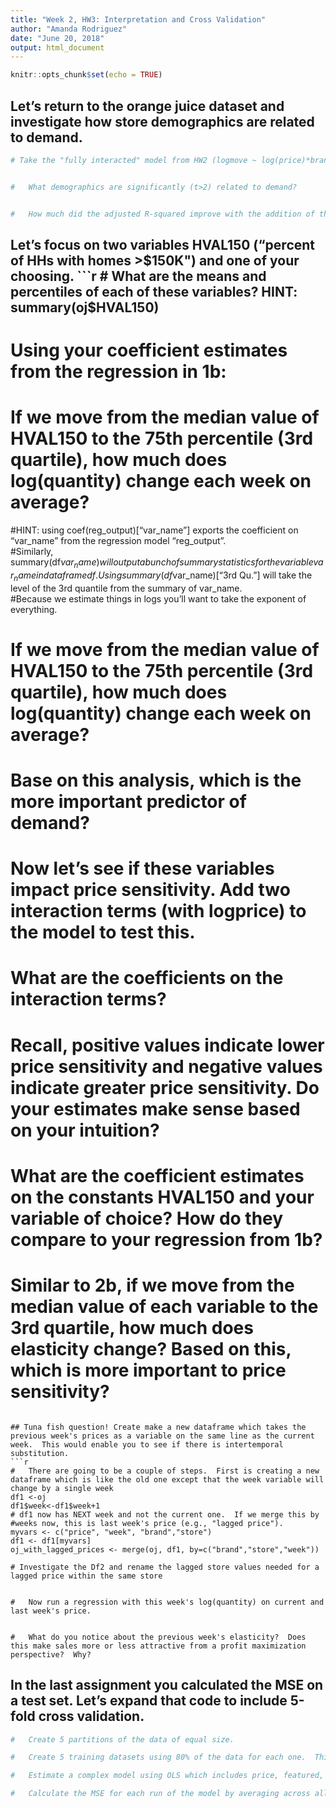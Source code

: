 ```yaml
---
title: "Week 2, HW3: Interpretation and Cross Validation"
author: "Amanda Rodriguez"
date: "June 20, 2018"
output: html_document
---
```


```r
knitr::opts_chunk$set(echo = TRUE)
```

## Let's return to the orange juice dataset and investigate how store demographics are related to demand.
```r
# Take the "fully interacted" model from HW2 (logmove ~ log(price)*brand*feat) and add in the store demographics as linear features (e.g. + demo1 + demo2+.). 


#	What demographics are significantly (t>2) related to demand? 


#	How much did the adjusted R-squared improve with the addition of these variables?


```

## Let's focus on two variables HVAL150 ("percent of HHs with homes >$150K") and one of your choosing. 
```r
#	What are the means and percentiles of each of these variables? HINT: summary(oj$HVAL150)

#	Using your coefficient estimates from the regression in 1b:
#	If we move from the median value of HVAL150 to the 75th percentile (3rd quartile), how much does log(quantity) change each week on average?
#HINT: using coef(reg_output)["var_name"] exports the coefficient on "var_name" from the regression model "reg_output".  
#Similarly, summary(df$var_name) will output a bunch of summary statistics for the variable var_name in data frame df.  Using summary(df$var_name)["3rd Qu."] will take the level of the 3rd quantile from the summary of var_name.  
#Because we estimate things in logs you'll want to take the exponent of everything.

#	If we move from the median value of HVAL150 to the 75th percentile (3rd quartile), how much does log(quantity) change each week on average?

#	Base on this analysis, which is the more important predictor of demand?

# Now let's see if these variables impact price sensitivity. Add two interaction terms (with logprice) to the model to test this. 
#	What are the coefficients on the interaction terms? 

#	Recall, positive values indicate lower price sensitivity and negative values indicate greater price sensitivity. Do your estimates make sense based on your intuition?

#	What are the coefficient estimates on the constants HVAL150 and your variable of choice? How do they compare to your regression from 1b?

#	Similar to 2b, if we move from the median value of each variable to the 3rd quartile, how much does elasticity change? Based on this, which is more important to price sensitivity?

```

## Tuna fish question! Create make a new dataframe which takes the previous week's prices as a variable on the same line as the current week.  This would enable you to see if there is intertemporal substitution.
```r
#	There are going to be a couple of steps.  First is creating a new dataframe which is like the old one except that the week variable will change by a single week
df1 <-oj
df1$week<-df1$week+1  
# df1 now has NEXT week and not the current one.  If we merge this by #weeks now, this is last week's price (e.g., "lagged price").
myvars <- c("price", "week", "brand","store")
df1 <- df1[myvars]
oj_with_lagged_prices <- merge(oj, df1, by=c("brand","store","week")) 

# Investigate the Df2 and rename the lagged store values needed for a lagged price within the same store


#	Now run a regression with this week's log(quantity) on current and last week's price.


#	What do you notice about the previous week's elasticity?  Does this make sales more or less attractive from a profit maximization perspective?  Why?
```
  
## In the last assignment you calculated the MSE on a test set.  Let's expand that code to include 5-fold cross validation.   
```r
#	Create 5 partitions of the data of equal size.

#	Create 5 training datasets using 80% of the data for each one.  This can be done multiple ways (e.g., "appending" the data together using rbind, randomly creating partitions and sub-setting data according to them, etc.)

#	Estimate a complex model using OLS which includes price, featured, brand, brand*price and lagged price, all the sociodemographic variables and interactions of EDUC and HHSIZE with price on each of the training sets then the MSE on the test sets using the predict command.

#	Calculate the MSE for each run of the model by averaging across all the MSEs.
```